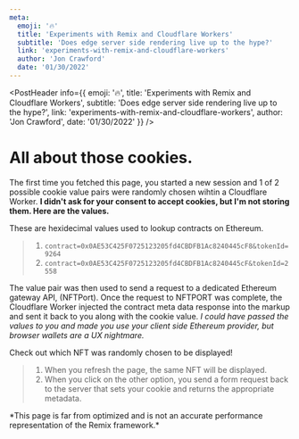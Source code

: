 ```yaml
---
meta:
  emoji: '🔥'
  title: 'Experiments with Remix and Cloudflare Workers'
  subtitle: 'Does edge server side rendering live up to the hype?'
  link: 'experiments-with-remix-and-cloudflare-workers'
  author: 'Jon Crawford'
  date: '01/30/2022'
---
```






<PostHeader info={{
  emoji: '🔥',
  title: 'Experiments with Remix and Cloudflare Workers',
  subtitle: 'Does edge server side rendering live up to the hype?',
  link: 'experiments-with-remix-and-cloudflare-workers',
  author: 'Jon Crawford',
  date: '01/30/2022'
}} />



# All about those cookies.
The first time you fetched this page, you started a new session and 1 of 2 possible cookie value pairs were randomly chosen wihtin a Cloudflare Worker.
**I didn't ask for your consent to accept cookies, but I'm not storing them. Here are the values.**

These are hexidecimal values used to lookup contracts on Ethereum.
> 1. `contract=0x0AE53C425F0725123205fd4CBDFB1Ac8240445cF8&tokenId=9264`
> 2. `contract=0x0AE53C425F0725123205fd4CBDFB1Ac8240445cF&tokenId=2558`

The value pair was then used to send a request to a dedicated Ethereum gateway API, (NFTPort). 
Once the request to NFTPORT was complete, the Cloudflare Worker injected the contract meta data response into the markup and sent it back to you along with the cookie value.
*I could have passed the values to you and made you use your client side Ethereum provider, but browser wallets are a UX nightmare.*

 Check out which NFT was randomly chosen to be displayed!
> 1. When you refresh the page, the same NFT will be displayed.
> 2. When you click on the other option, you send a form request back to the server that sets your cookie and returns the appropriate metadata.



<CookiesDemo/>
*This page is far from optimized and is not an accurate performance representation of the Remix framework.*
